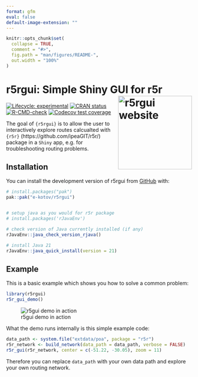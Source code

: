 ```yaml
---
format: gfm
eval: false
default-image-extension: ""
---
```


<!-- README.md is generated from README.Rmd. Please edit that file -->

```r
knitr::opts_chunk$set(
  collapse = TRUE,
  comment = "#>",
  fig.path = "man/figures/README-",
  out.width = "100%"
)
```

# r5rgui: Simple Shiny GUI for r5r <a href="https://www.ekotov.pro/r5rgui/"><img src="man/figures/logo.png" align="right" width="200" alt="r5rgui website" /></a>

<!-- badges: start -->
[![Lifecycle: experimental](https://img.shields.io/badge/lifecycle-experimental-orange.svg)](https://lifecycle.r-lib.org/articles/stages.html#experimental)
[![CRAN status](https://www.r-pkg.org/badges/version/r5rgui)](https://CRAN.R-project.org/package=r5rgui)
[![R-CMD-check](https://github.com/e-kotov/r5rgui/actions/workflows/R-CMD-check.yaml/badge.svg)](https://github.com/e-kotov/r5rgui/actions/workflows/R-CMD-check.yaml)
[![Codecov test coverage](https://codecov.io/gh/e-kotov/r5rgui/graph/badge.svg)](https://app.codecov.io/gh/e-kotov/r5rgui)
<!-- badges: end -->

The goal of `{r5rgui}` is to allow the user to interactively explore routes calcualted with `{r5r}` (https://github.com/ipeaGIT/r5r/) package in a `Shiny` app, e.g. for troubleshooting routing problems.

## Installation

You can install the development version of r5rgui from [GitHub](https://github.com/e-kotov/r5rgui) with:

``` r
# install.packages("pak")
pak::pak("e-kotov/r5rgui")


# setup java as you would for r5r package
# install.packages('rJavaEnv')

# check version of Java currently installed (if any) 
rJavaEnv::java_check_version_rjava()

# install Java 21
rJavaEnv::java_quick_install(version = 21)
```

## Example

This is a basic example which shows you how to solve a common problem:

```r
library(r5rgui)
r5r_gui_demo()
```

![r5gui demo in action](https://github.com/user-attachments/assets/58e8828e-e307-4cc7-9c93-73a4c89e1abf)

What the demo runs internally is this simple example code:

```r
data_path <- system.file("extdata/poa", package = "r5r")
r5r_network <- build_network(data_path = data_path, verbose = FALSE)
r5r_gui(r5r_network, center = c(-51.22, -30.05), zoom = 11)
```

Therefore you can replace `data_path` with your own data path and explore your own routing network.
